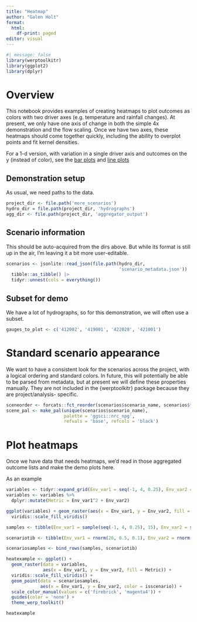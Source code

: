 ```yaml
---
title: "Heatmap"
author: "Galen Holt"
format:
  html:
    df-print: paged
editor: visual
---
```


```r
#| message: false
library(werptoolkitr)
library(ggplot2)
library(dplyr)
```

# Overview

This notebook provides examples of creating heatmaps to plot outcomes as colors with two driver axes (e.g. temperature and rainfall changes). At present, we only have one axis of change in both the simple 4x demonstration and the flow scaling. Once we have two axes, these heatmaps should come together quickly, including the ability to overplot points and fit kernel densities.

For a 1-d version, with variation in a single driver axis and outcomes on the y (instead of color), see the [bar plots](bar_plots.qmd) and [line plots](line_plots.qmd)

## Demonstration setup

As usual, we need paths to the data.

```r
project_dir <- file.path('more_scenarios')
hydro_dir = file.path(project_dir, 'hydrographs')
agg_dir <- file.path(project_dir, 'aggregator_output')
```

## Scenario information

This should be auto-acquired from the dirs above. But while its format is still up in the air, I'm leaving it a bit more user-editable.

```r
scenarios <- jsonlite::read_json(file.path(hydro_dir,
                                           'scenario_metadata.json')) |> 
  tibble::as_tibble() |> 
  tidyr::unnest(cols = everything())
```

## Subset for demo

We have a lot of hydrographs, so for this demonstration, we will often use a subset.

```r
gauges_to_plot <- c('412002', '419001', '422028', '421001')
```

# Standard scenario appearance

We want to have a consistent look for the scenarios across the project, with a logical ordering and standard colors. In future, this will potentially be able to be parsed from metadata, but at present we will define these properties manually. They are not included in the {werptoolkitr} package because they are project/analysis- specific.

```r
sceneorder <- forcats::fct_reorder(scenarios$scenario_name, scenarios$flow_multiplier)
scene_pal <- make_pal(unique(scenarios$scenario_name), 
                      palette = 'ggsci::nrc_npg', 
                      refvals = 'base', refcols = 'black')
```

# Plot heatmaps

Once we have data that needs heatmaps, we'd read in those aggregated outcome lists and make the demo plots here.

As an example

```r
variables <- tidyr::expand_grid(Env_var1 = seq(-1, 4, 0.25), Env_var2 = seq(-30, 10, 2))
variables <- variables %>% 
  dplyr::mutate(Metric = Env_var1^2 + Env_var2)
```

```r
ggplot(variables) + geom_raster(aes(x = Env_var1, y = Env_var2, fill = Metric)) +
  viridis::scale_fill_viridis()
```

```r
samples <- tibble(Env_var1 = sample(seq(-1, 4, 0.25), 15), Env_var2 = sample(seq(-30, 10, 2), 15), scenario = as.character(1:15), isscenario = FALSE)

scenariotib <- tibble(Env_var1 = rnorm(26, 0.5, 0.1), Env_var2 = rnorm(26, 0, 1), scenario = letters, isscenario = TRUE)

scenariosamples <- bind_rows(samples, scenariotib)
```

```r
heatexample <- ggplot() + 
  geom_raster(data = variables,
              aes(x = Env_var1, y = Env_var2, fill = Metric)) +
  viridis::scale_fill_viridis() +
  geom_point(data = scenariosamples, 
             aes(x = Env_var1, y = Env_var2, color = isscenario)) +
  scale_color_manual(values = c('firebrick', 'magenta4')) +
  guides(color = 'none') + 
  theme_werp_toolkit()

heatexample
```
